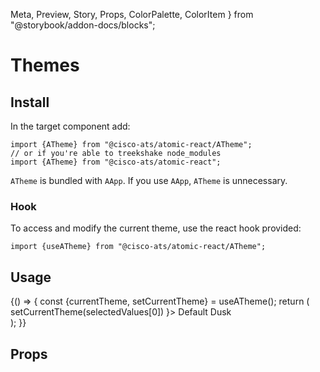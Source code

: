   Meta,
  Preview,
  Story,
  Props,
  ColorPalette,
  ColorItem
} from "@storybook/addon-docs/blocks";


<Meta title="Components/Theme" component={ATheme} />

# Themes

## Install

In the target component add:

```
import {ATheme} from "@cisco-ats/atomic-react/ATheme";
// or if you're able to treekshake node_modules
import {ATheme} from "@cisco-ats/atomic-react";
```

`ATheme` is bundled with `AApp`. If you use `AApp`, `ATheme` is unnecessary.

### Hook

To access and modify the current theme, use the react hook provided:

```
import {useATheme} from "@cisco-ats/atomic-react/ATheme";
```

## Usage

<Preview>
  <Story name="usage-1">
    <ATheme>
      <YourComponent>
        {() => {
          const {currentTheme, setCurrentTheme} = useATheme();
          return (
            <div
              style={{
                padding: 20,
                backgroundColor: currentTheme === "default" ? "#fff" : "#000"
              }}>
              <AButtonGroup
                selectedValues={[currentTheme]}
                onChange={(_, selectedValues) =>
                  setCurrentTheme(selectedValues[0])
                }>
                <AButton value="default">Default</AButton>
                <AButton value="dusk">Dusk</AButton>
              </AButtonGroup>
            </div>
          );
        }}
      </YourComponent>
    </ATheme>
  </Story>
</Preview>

## Props

<Props of={ATheme} />
